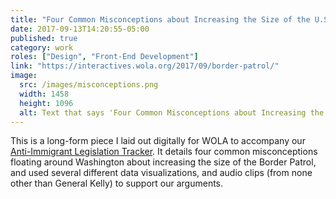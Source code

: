 ```yaml
---
title: "Four Common Misconceptions about Increasing the Size of the U.S. Border Patrol"
date: 2017-09-13T14:20:55-05:00
published: true
category: work
roles: ["Design", "Front-End Development"]
link: "https://interactives.wola.org/2017/09/border-patrol/"
image:
  src: /images/misconceptions.png
  width: 1458
  height: 1096
  alt: Text that says 'Four Common Misconceptions about Increasing the Size of the U.S. Border Patrol' on top of an image of the border wall
---
```


This is a long-form piece I laid out digitally for WOLA to accompany our [Anti-Immigrant Legislation Tracker](https://interactives.wola.org/2017/09/beyond-the-wall-congress/). It details four common misconceptions floating around Washington about increasing the size of the Border Patrol, and used several different data visualizations, and audio clips (from none other than General Kelly) to support our arguments.
